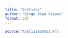```yaml
---
title: "Graficos"
author: "Diego Vega Víquez"
format: pdf
---
```


```r
source("AnalisisDatos.R")
```

